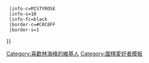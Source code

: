 {{Userbox
  |id=二枚腰
  |id-c=LIGHTGOLDENRODYELLOW
  |id-fc=MIDNIGHTBLUE
  |id-s=10
  |info=這個用戶是'''[[林海峰 (圍棋)|林海峰]]'''的[[圍棋|棋]]迷。{{#if:{{{1|}}}|{{{1}}}}}
  |info-c=MISTYROSE
  |info-s=10
  |info-fc=black
  |border-c=#C0C8FF
  |border-s=1
}}<includeonly>[[Category:喜歡林海峰的維基人]]</includeonly><noinclude>
[[Category:圍棋愛好者模板]]
</noinclude>